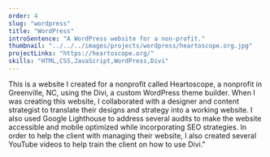 ```yaml
---
order: 4
slug: "wordpress"
title: "WordPress"
introSentence: "A WordPress website for a non-profit."
thumbnail: "../../../images/projects/wordpress/heartoscope.org.jpg"
projectLinks: "https://heartoscope.org/"
skills: "HTML,CSS,JavaScript,WordPress,Divi"
---
```


This is a website I created for a nonprofit called Heartoscope, a nonprofit in Greenville, NC, using the Divi, a custom WordPress theme builder. When I was creating this website, I collaborated with a designer and content strategist to translate their designs and strategy into a working website. I also used Google Lighthouse to address several audits to make the website accessible and mobile optimized while incorporating SEO strategies. In order to help the client with managing their website, I also created several YouTube videos to help train the client on how to use Divi."